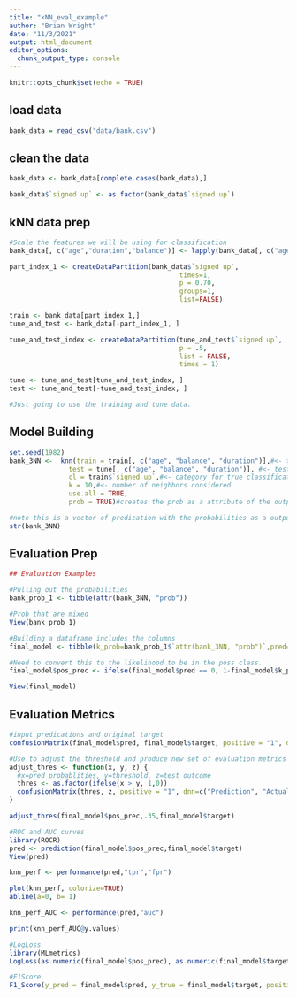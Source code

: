 ```yaml
---
title: "kNN_eval_example"
author: "Brian Wright"
date: "11/3/2021"
output: html_document
editor_options: 
  chunk_output_type: console
---
```


```r
knitr::opts_chunk$set(echo = TRUE)
```

## load data

```r
bank_data = read_csv("data/bank.csv")
```

## clean the data 

```r
bank_data <- bank_data[complete.cases(bank_data),]

bank_data$`signed up` <- as.factor(bank_data$`signed up`)
```

## kNN data prep

```r
#Scale the features we will be using for classification 
bank_data[, c("age","duration","balance")] <- lapply(bank_data[, c("age","duration","balance")],function(x) scale(x))

part_index_1 <- createDataPartition(bank_data$`signed up`,
                                           times=1,
                                           p = 0.70,
                                           groups=1,
                                           list=FALSE)

train <- bank_data[part_index_1,]
tune_and_test <- bank_data[-part_index_1, ]

tune_and_test_index <- createDataPartition(tune_and_test$`signed up`,
                                           p = .5,
                                           list = FALSE,
                                           times = 1)

tune <- tune_and_test[tune_and_test_index, ]
test <- tune_and_test[-tune_and_test_index, ]

#Just going to use the training and tune data.
```

## Model Building 

```r
set.seed(1982)
bank_3NN <-  knn(train = train[, c("age", "balance", "duration")],#<- training set cases
               test = tune[, c("age", "balance", "duration")], #<- test set cases
               cl = train$`signed up`,#<- category for true classification
               k = 10,#<- number of neighbors considered
               use.all = TRUE,
               prob = TRUE)#creates the prob as a attribute of the output

#note this is a vector of predication with the probabilities as a output, but we need to convert this to reflect the positive class.  
str(bank_3NN)
```

## Evaluation Prep

```r
## Evaluation Examples 

#Pulling out the probabilities  
bank_prob_1 <- tibble(attr(bank_3NN, "prob"))

#Prob that are mixed
View(bank_prob_1)

#Building a dataframe includes the columns 
final_model <- tibble(k_prob=bank_prob_1$`attr(bank_3NN, "prob")`,pred=bank_3NN,target=tune$`signed up`)

#Need to convert this to the likelihood to be in the poss class.
final_model$pos_prec <- ifelse(final_model$pred == 0, 1-final_model$k_prob, final_model$k_prob)

View(final_model)
```

## Evaluation Metrics 

```r
#input predications and original target
confusionMatrix(final_model$pred, final_model$target, positive = "1", dnn=c("Prediction", "Actual"), mode = "sens_spec")

#Use to adjust the threshold and produce new set of evaluation metrics
adjust_thres <- function(x, y, z) {
  #x=pred_probablities, y=threshold, z=test_outcome
  thres <- as.factor(ifelse(x > y, 1,0))
  confusionMatrix(thres, z, positive = "1", dnn=c("Prediction", "Actual"), mode = "everything")
}

adjust_thres(final_model$pos_prec,.35,final_model$target)

#ROC and AUC curves 
library(ROCR)
pred <- prediction(final_model$pos_prec,final_model$target)
View(pred)

knn_perf <- performance(pred,"tpr","fpr")

plot(knn_perf, colorize=TRUE)
abline(a=0, b= 1)

knn_perf_AUC <- performance(pred,"auc")

print(knn_perf_AUC@y.values)

#LogLoss
library(MLmetrics)
LogLoss(as.numeric(final_model$pos_prec), as.numeric(final_model$target))

#F1Score
F1_Score(y_pred = final_model$pred, y_true = final_model$target, positive = "1")
```

